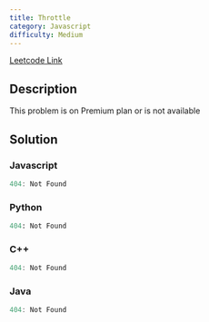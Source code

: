 ```yaml
---
title: Throttle
category: Javascript
difficulty: Medium
---
```


<Callout>

[Leetcode Link](https://leetcode.com/problems/throttle)

</Callout>

## Description
This problem is on Premium plan or is not available

## Solution

### Javascript
```javascript
404: Not Found
```
### Python
```python
404: Not Found
```
### C++
```cpp
404: Not Found
```
### Java
```java
404: Not Found
```


